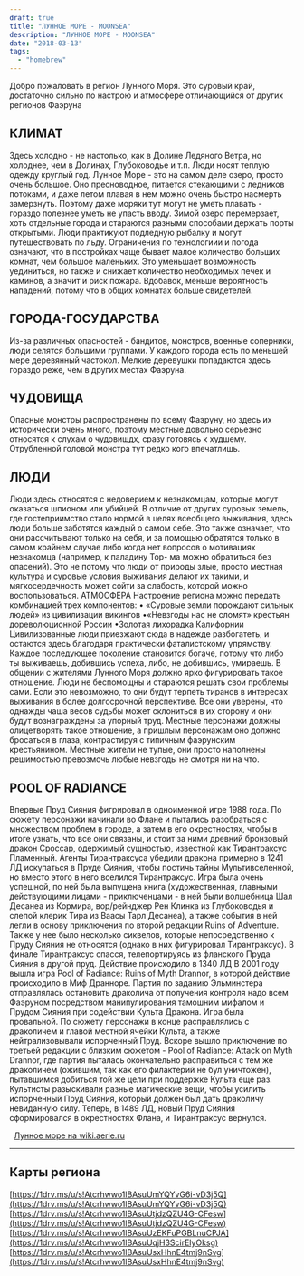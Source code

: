 ```yaml
---
draft: true
title: "ЛУННОЕ МОРЕ - MOONSEA"
description: "ЛУННОЕ МОРЕ - MOONSEA"
date: "2018-03-13"
tags: 
  - "homebrew"
---
```


Добро пожаловать в регион Лунного Моря. Это суровый край, достаточно сильно по настрою и атмосфере отличающийся от других регионов Фаэруна

## КЛИМАТ

Здесь холодно - не настолько, как в Долине Ледяного Ветра, но холоднее, чем в Долинах, Глубоководье и т.п. Люди носят теплую одежду круглый год. Лунное Море - это на самом деле озеро, просто очень большое. Оно пресноводное, питается стекающими с ледников потоками, и даже летом плавая в нем можно очень быстро насмерть замерзнуть. Поэтому даже моряки тут могут не уметь плавать - гораздо полезнее уметь не упасть вводу. Зимой озеро перемерзает, хоть отдельные города и стараются разными способами держать порты открытыми. Люди практикуют подледную рыбалку и могут путешествовать по льду. Ограничения по технологиии и погода означают, что в постройках чаще бывает малое количеcтво больших комнат, чем большое маленьких. Это уменьшает возможность уединиться, но также и снижает количество необходимых печек и каминов, а значит и риск пожара. Вдобавок, меньше вероятность нападений, потому что в общих комнатах больше свидетелей.

## ГОРОДА-ГОСУДАРСТВА

Из-за различных опасностей - бандитов, монстров, военные соперники, люди селятся большими группами. У каждого города есть по меньшей мере деревянный частокол. Мелкие деревушки попадаются здесь гораздо реже, чем в других местах Фаэруна.

## ЧУДОВИЩА

Опасные монстры распространены по всему Фаэруну, но здесь их исторически очень много, поэтому местные довольно серьезно относятся к слухам о чудовишдх, сразу готовясь к худшему. Отрубленной головой монстра тут редко кого впечатлишь.

## ЛЮДИ

Люди здесь относятся с недоверием к незнакомцам, которые могут оказаться шпионом или убийцей. В отличие от других суровых земель, где гостеприимство стало нормой в целях всеобщего выживания, здесь люди больше заботятся каждый о самом себе. Это также означает, что они рассчитывают только на себя, и за помощью обратятся только в самом крайнем случае либо когда нет вопросов о мотивациях незнакомца (например, к паладину Тор- ма можно обратиться без опасений). Это не потому что люди от природы злые, просто местная культура и суровые условия выживания делают их такими, и мягкосердечность может сойти за слабость, которой можно воспользоваться. АТМОСФЕРА Настроение региона можно передать комбинацией трех компонентов: • «Суровые земли порождают сильных людей» из цивилизации викингов •«Невзгоды нас не сломят» крестьян дореволюционной России •Золотая лихорадка Калифорнии Цивилизованные люди приезжают сюда в надежде разбогатеть, и остаются здесь благодаря практически фаталистскому упрямству. Каждое последующее поколение становится богаче, потому что либо ты выживаешь, добившись успеха, либо, не добившись, умираешь. В общении с жителями Лунного Моря должно ярко фигурировать такое отношение. Люди не беспомощны и стараются решать свои проблемы сами. Если это невозможно, то они будут терпеть тиранов в интересах выживания в более долгосрочной перспективе. Все они уверены, что однажды чаша весов судьбы может склониться в их сторону и они будут вознаграждены за упорный труд. Местные персонажи должны олицетворять такое отношение, а пришлым персонажам оно должно бросаться в глаза, контрастируя с типичным фаэрунским крестьянином. Местные жители не тупые, они просто наполнены решимостью превозмочь любые невзгоды не смотря ни на что.

## POOL OF RADIANCE

Впервые Пруд Сияния фигрировал в одноименной игре 1988 года. По сюжету персонажи начинали во Флане и пытались разобраться с множеством проблем в городе, а затем в его окрестностях, чтобы в итоге узнать, что все они связаны, и стоит за ними древний бронзовый дракон Сроссар, одержимый сущностью, известной как Тирантраксус Пламенный. Агенты Тирантраксуса убедили дракона примерно в 1241 ЛД искупаться в Пруде Сияния, чтобы постичь тайны Мультивселенной, но вместо этого в него вселился Тирантраксус. Игра была очень успешной, по ней была выпущена книга (художественная, главными действующими лицами - приключенцами - в ней были волшебница Шал Десанеа из Кормира, вор/рейнджер Рен Клинка из Глубоководья и слепой клерик Тира из Ваасы Тарл Десанеа), а также события в ней легли в основу приключения по второй редакции Ruins of Adventure. Также у нее было несколько сиквелов, которые непосредственно к Пруду Сияния не относятся (однако в них фигурировал Тирантраксус). В финале Тирантраксус спасся, телепортируясь из фланского Пруда Сияния в другой пруд. Действие происходило в 1340 ЛД В 2001 году вышла игра Pool of Radiance: Ruins of Myth Drannor, в которой действие происходило в Миф Дранноре. Партия по заданию Эльминстера отправлялась остановить драколича от получения контроля надо всем Фаэруном посредством манипулирования тамошним мифалом и Прудом Сияния при содействии Культа Дракона. Игра была провальной. По сюжету персонажи в конце расправлялись с драколичем и главой местной ячейки Культа, а также нейтрализовывали испорченный Пруд. Вскоре вышло приключение по третьей редакции с близким сюжетом - Pool of Radiance: Attack on Myth Drannor, где партия пыталась окончательно расправиться с тем же драколичем (ожившим, так как его филактерий не бул уничтожен), пытавшимся добиться той же цели при поддержке Культа еще раз. Культисты разыскивали разные магические вещи, чтобы усилить испорченный Пруд Сияния, который должен был дать драколичу невиданную силу. Теперь, в 1489 ЛД, новый Пруд Сияния сформировался в окрестностях Флана, и Тирантраксус вернулся.

  [Лунное море на wiki.aerie.ru](http://wiki.aerie.ru/wiki/%D0%9A%D0%B0%D1%82%D0%B5%D0%B3%D0%BE%D1%80%D0%B8%D1%8F:%D0%9B%D1%83%D0%BD%D0%BD%D0%BE%D0%B5_%D0%BC%D0%BE%D1%80%D0%B5)

* * *

## Карты региона

[https://1drv.ms/u/s!Atcrhwwo1lBAsuUmYQYvG6i-vD3j5Q](https://1drv.ms/u/s!Atcrhwwo1lBAsuUmYQYvG6i-vD3j5Q) [https://1drv.ms/u/s!Atcrhwwo1lBAsuUtjdzQZU4G-CFesw](https://1drv.ms/u/s!Atcrhwwo1lBAsuUtjdzQZU4G-CFesw) [https://1drv.ms/u/s!Atcrhwwo1lBAsuUzEKFuPGBLnuCPJA](https://1drv.ms/u/s!Atcrhwwo1lBAsuUqjH3ScirElyOksg) [https://1drv.ms/u/s!Atcrhwwo1lBAsuUsxHhnE4tmj9nSvg](https://1drv.ms/u/s!Atcrhwwo1lBAsuUsxHhnE4tmj9nSvg)
